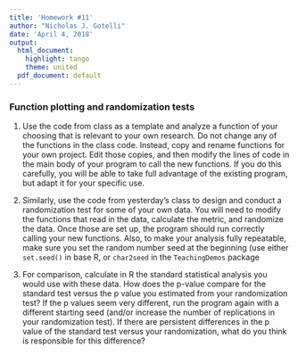 ---
title: 'Homework #11'
author: "Nicholas J. Gotelli"
date: 'April 4, 2018'
output:
  html_document:
    highlight: tango
    theme: united
  pdf_document: default
---

### Function plotting and randomization tests

1. Use the code from class as a template and analyze a function of your choosing that is relevant to your own research. Do not change any of the functions in the class code. Instead, copy and rename functions for your own project. Edit those copies, and then modify the lines of code in the main body of your program to call the new functions. If you do this carefully, you will be able to take full advantage of the existing program, but adapt it for your specific use.

2. Similarly, use the code from yesterday's class to design and conduct a randomization test for some of your own data. You will need to modify the functions that read in the data, calculate the metric, and randomize the data. Once those are set up, the program should run correctly calling your new functions. Also, to make your analysis fully repeatable, make sure you set the random number seed at the beginning (use either `set.seed()` in base R, or `char2seed` in the `TeachingDemos` package

3. For comparison, calculate in R the standard statistical analysis you would use with these data. How does the p-value compare for the standard test versus the p value you estimated from your randomization test? If the p values seem very different, run the program again with a different starting seed (and/or increase the number of replications in your randomization test). If there are persistent differences in the p value of the standard test versus your randomization, what do you think is responsible for this difference?

